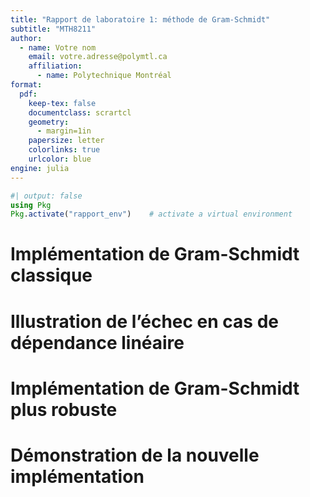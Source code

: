 ```yaml
---
title: "Rapport de laboratoire 1: méthode de Gram-Schmidt"
subtitle: "MTH8211"
author:
  - name: Votre nom
    email: votre.adresse@polymtl.ca
    affiliation:
      - name: Polytechnique Montréal
format:
  pdf:
    keep-tex: false
    documentclass: scrartcl
    geometry:
      - margin=1in
    papersize: letter
    colorlinks: true
    urlcolor: blue
engine: julia
---
```


```julia
#| output: false
using Pkg
Pkg.activate("rapport_env")    # activate a virtual environment
```

# Implémentation de Gram-Schmidt classique

<!--
Inclure la méthode vue en classe dans gram-schmidt.jl et l'afficher ici.
-->

# Illustration de l'échec en cas de dépendance linéaire

<!--
Proposer un exemple qui met l'implémentation classique en défaut.
Expliquer la cause de l'échec.
-->

# Implémentation de Gram-Schmidt plus robuste

<!--
Proposer une manière de vérifier que les vecteurs d'entrée sont linéairement dépendants.
Votre proposition n'a pas besoin d'être parfaite, mais vous devez discuter ses avantages et inconvénients.
Implémenter cette méthode dans un fichier gram-schmidt-robuste.jl.
-->

# Démonstration de la nouvelle implémentation

<!--
Inclure ici votre test.jl et l'exécuter.
-->

